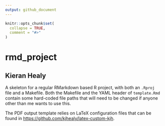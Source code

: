 ```yaml
---
output: github_document
---
```


<!-- README.md is generated from README.Rmd. Please edit that file -->

```r
knitr::opts_chunk$set(
  collapse = TRUE,
  comment = "#>"
)
```

# rmd_project

## Kieran Healy

<!-- badges: start -->
<!-- badges: end -->

A skeleton for a regular RMarkdown based R project, with both an `.Rproj` file and a Makefile. Both the Makefile and the YAML header of `template.Rmd` contain some hard-coded file paths that will need to be changed if anyone other than me wants to use this. 

The PDF output template relies on LaTeX configuration files that can be found in <https://github.com/kjhealy/latex-custom-kjh>.
